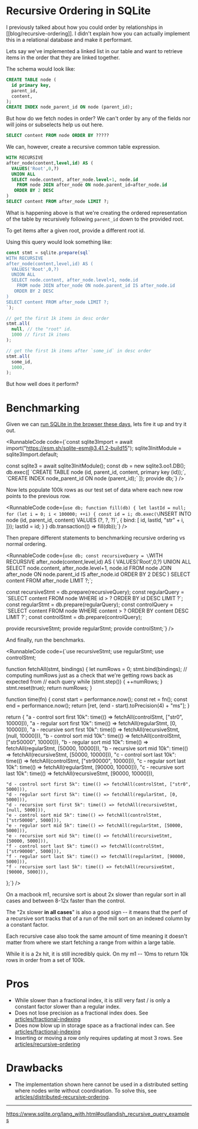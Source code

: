 
# Recursive Ordering in SQLite

I previously talked about how you could order by relationships in [[blog/recursive-ordering]]. I didn't explain how you can actually implement this in a relational database and make it performant.

Lets say we've implemented a linked list in our table and want to retrieve items in the order that they are linked together.

The schema would look like:

```sql
CREATE TABLE node (
  id primary key,
  parent_id,
  content,
);
CREATE INDEX node_parent_id ON node (parent_id);
```

But how do we fetch nodes in order? We can't order by any of the fields nor will joins or subselects help us out here.

```sql
SELECT content FROM node ORDER BY ?????
```

We can, however, create a recursive common table expression.

```sql
WITH RECURSIVE
after_node(content,level,id) AS (
  VALUES('Root',0,?)
  UNION ALL
  SELECT node.content, after_node.level+1, node.id
    FROM node JOIN after_node ON node.parent_id=after_node.id
   ORDER BY 2 DESC
)
SELECT content FROM after_node LIMIT ?;
```

What is happening above is that we're creating the ordered representation of the table by recursively following `parent_id` down to the provided root.

To get items after a given root, provide a different root id.

Using this query would look something like:

```ts
const stmt = sqlite.prepare(sql`
WITH RECURSIVE
after_node(content,level,id) AS (
  VALUES('Root',0,?)
  UNION ALL
  SELECT node.content, after_node.level+1, node.id
    FROM node JOIN after_node ON node.parent_id IS after_node.id
   ORDER BY 2 DESC
)
SELECT content FROM after_node LIMIT ?;
`);

// get the first 1k items in desc order
stmt.all(
  null, // the "root" id.
  1000 // first 1k items
);

// get the first 1k items after `some_id` in desc order
stmt.all(
  some_id,
  1000,
);
```

But how well does it perform?

# Benchmarking

Given we can [run SQLite in the browser these days](https://sqlite.org/wasm/doc/trunk/index.md), lets fire it up and try it out.

<RunnableCode
code={`const sqlite3Import = await import("https://esm.sh/sqlite-esm@3.41.2-build15");
sqlite3InitModule = sqlite3Import.default;

const sqlite3 = await sqlite3InitModule();
const db = new sqlite3.oo1.DB();
db.exec([
  \`CREATE TABLE node (id, parent_id, content, primary key (id));\`,
  \`CREATE INDEX node_parent_id ON node (parent_id);\`
]);
provide db;`} />

Now lets populate 100k rows as our test set of data where each new row points to the previous row.

<RunnableCode
code={`use db;
function fill(db) {
  let lastId = null;
  for (let i = 0; i < 100000; ++i) {
    const id = i;
    db.exec(\`INSERT INTO node (id, parent_id, content) VALUES (?, ?, ?)\`, { bind: [
      id,
      lastId,
      "str" + i,
    ]});
    lastId = id;
  }
}
db.transaction(() => fill(db));`} />

Then prepare different statements to benchmarking recursive ordering vs normal ordering.

<RunnableCode
code={`use db;
const recursiveQuery = \`WITH RECURSIVE
  after_node(content,level,id) AS (
    VALUES('Root',0,?)
    UNION ALL
    SELECT node.content, after_node.level+1, node.id
      FROM node JOIN after_node ON node.parent_id IS after_node.id
    ORDER BY 2 DESC
  )
  SELECT content FROM after_node LIMIT ?;\`;

const recursiveStmt = db.prepare(recursiveQuery);
const regularQuery = \`SELECT content FROM node WHERE id > ? ORDER BY id DESC LIMIT ?\`;
const regularStmt = db.prepare(regularQuery);
const controlQuery = \`SELECT content FROM node WHERE content > ? ORDER BY content DESC LIMIT ?\`;
const controlStmt = db.prepare(controlQuery);

provide recursiveStmt;
provide regularStmt;
provide controlStmt;`} />

And finally, run the benchmarks.

<RunnableCode
code={`use recursiveStmt;
use regularStmt;
use controlStmt;

function fetchAll(stmt, bindings) {
  let numRows = 0;
  stmt.bind(bindings);
  // computing numRows just as a check that we're getting rows back as expected from
  // each query
  while (stmt.step()) {
    ++numRows;
  }
  stmt.reset(true);
  return numRows;
}

function time(fn) {
  const start = performance.now();
  const ret = fn();
  const end = performance.now();
  return [ret, (end - start).toPrecision(4) + "ms"];
}

return {
    "a - control sort first 10k": time(() => fetchAll(controlStmt, ["str0", 10000])),
    "a - regular sort first 10k": time(() => fetchAll(regularStmt, [0, 10000])),
    "a - recursive sort first 10k": time(() => fetchAll(recursiveStmt, [null, 10000])),
    "b - control sort mid 10k": time(() => fetchAll(controlStmt, ["str50000", 10000])),
    "b - regular sort mid 10k": time(() => fetchAll(regularStmt, [50000, 10000])),
    "b - recursive sort mid 10k": time(() => fetchAll(recursiveStmt, [50000, 10000])),
    "c - control sort last 10k": time(() => fetchAll(controlStmt, ["str90000", 10000])),
    "c - regular sort last 10k": time(() => fetchAll(regularStmt, [90000, 10000])),
    "c - recursive sort last 10k": time(() => fetchAll(recursiveStmt, [90000, 10000])),

    "d - control sort first 5k": time(() => fetchAll(controlStmt, ["str0", 5000])),
    "d - regular sort first 5k": time(() => fetchAll(regularStmt, [0, 5000])),
    "d - recursive sort first 5k": time(() => fetchAll(recursiveStmt, [null, 5000])),
    "e - control sort mid 5k": time(() => fetchAll(controlStmt, ["str50000", 5000])),
    "e - regular sort mid 5k": time(() => fetchAll(regularStmt, [50000, 5000])),
    "e - recursive sort mid 5k": time(() => fetchAll(recursiveStmt, [50000, 5000])),
    "f - control sort last 5k": time(() => fetchAll(controlStmt, ["str90000", 5000])),
    "f - regular sort last 5k": time(() => fetchAll(regularStmt, [90000, 5000])),
    "f - recursive sort last 5k": time(() => fetchAll(recursiveStmt, [90000, 5000])),
};`} />

On a macbook m1, recursive sort is about 2x slower than regular sort in all cases and between 8-12x faster than the control.

The "2x slower **in all cases**" is also a good sign -- it means that the perf of a recursive sort tracks that of a run of the mill sort on an indexed column by a constant factor.

Each recursive case also took the same amount of time meaning it doesn't matter from where we start fetching a range from within a large table.

While it is a 2x hit, it is still incredibly quick. On my m1 -- 10ms to return 10k rows in order from a set of 100k.

# Pros

- While slower than a fractional index, it is still very fast / is only a constant factor slower than a regular index.
- Does not lose precision as a fractional index does. See [articles/fractional-indexing](./fractional-indexing)
- Does now blow up in storage space as a fractional index can. See [articles/fractional-indexing](./fractional-indexing)
- Inserting or moving a row only requires updating at most 3 rows. See [articles/recursive-ordering](./recursive-ordering)

# Drawbacks

- The implementation shown here cannot be used in a distributed setting where nodes write without coordination. To solve this, see [articles/distributed-recursive-ordering](./distributed-recursive-ordering).

---

https://www.sqlite.org/lang_with.html#outlandish_recursive_query_examples
